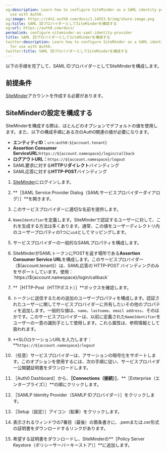 ```yaml
---
og:description: Learn how to configure SiteMinder as a SAML identity provider for
  use with Auth0.
og:image: https://cdn2.auth0.com/docs/1.14553.0/img/share-image.png
og:title: SAML IDプロバイダーとしてSiteMinderを構成する
og:url: https://auth0.com/docs/
permalink: configure-siteminder-as-saml-identity-provider
title: SAML IDプロバイダーとしてSiteMinderを構成する
twitter:description: Learn how to configure SiteMinder as a SAML identity provider
  for use with Auth0.
twitter:title: SAML IDプロバイダーとしてSiteMinderを構成する
---
```


以下の手順を完了して、SAML IDプロバイダーとしてSiteMinderを構成します。

## 前提条件

[SiteMinder](https://www.siteminder.com/login/)アカウントを作成する必要があります。

## SiteMinderの設定を構成する

SiteMinderを構成する際は、ほとんどのオプションでデフォルトの値を使用します。また、以下の構成手順にある次のAuth0関連の値が必要になります。

* **エンティティID：**`urn:auth0:${account.tenant}`
* **Assertion Consumer ServiceURL:**`https://${account.namespace}/login/callback`
* **ログアウトURL：**`https://${account.namespace}/logout`
* SAML要求に対する**HTTPリダイレクト**バインディング
* SAML応答に対する**HTTP-POST**バインディング

1. [SiteMinder](https://www.siteminder.com/login/)にログインします。
2. **［SAML Service Provider Dialog（SAMLサービスプロバイダーダイアログ）］**を開きます。
3. このサービスプロバイダーに適切な名前を提供します。
4. `NameIdentifier`を定義します。SiteMinderで認証するユーザーに対して、これを生成する方法は多くあります。通常、この値をユーザーディレクトリ内のユーザープロパティの1つに`uid`としてマッピングします。
5. サービスプロバイダーの一般的なSAMLプロパティを構成します。
6. SiteMinderがSAMLトークンにPOSTを返す場所である**Assertion Consumer Service URL**を構成します。このサービスプロバイダー（${account.tenant}）は、SAML応答の`HTTP-POST`バインディングのみをサポートしています。使用：
`https://${account.namespace}/login/callback`
7. **［HTTP-Post（HTTPポスト）］**ボックスを確認します。
8. トークンに送信するための追加のユーザープロパティを構成します。認証されたユーザーに関してサービスプロバイダーに共有したいその他のプロパティを追加します。一般的な値は、`name`、`lastname`、`email address`、そのほかです。このサービスプロバイダーは、以前に定義された`NameIdentifier`をユーザーの一意の識別子として使用します。これら属性は、参照情報として扱われます。
9. **SLOロケーションURLを入力します：
**`https://${account.namespace}/logout`
10. （任意）サービスプロバイダーは、アサーションの暗号化をサポートします。このオプションを使用するには、次の手順に従い、サービスプロバイダー公開鍵証明書をダウンロードします。

1. ［Auth0 Dashboard］から、**［Connections（接続）］**、**［Enterprise（エンタープライズ）］**の順にクリックします。
2. ［SAMLP Identity Provider（SAMLP IDプロバイダー）］をクリックします。
3. ［Setup（設定）］アイコン（鉛筆）をクリックします。
4. 表示されるウィンドウの7番目（最後）の箇条書きに、.pemまたは.cer形式の証明書をダウンロードするリンクがあります。
5. 希望する証明書をダウンロードし、SiteMinderの**［Policy Server Keystore（ポリシーサーバーキーストア）］**に追加します。
